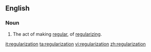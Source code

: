 ==English==

===Noun===
{{en-noun}}

#The act of making [[regular]], of [[regularize|regularizing]].

[[it:regularization]]
[[ta:regularization]]
[[vi:regularization]]
[[zh:regularization]]